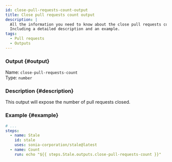 ```yaml
---
id: close-pull-requests-count-output
title: Close pull requests count output
description: |
  All the information you need to know about the close pull requests count output.
  Including a detailed description and an example.
tags:
  - Pull requests
  - Outputs
---
```


### Output {#output}

Name: `close-pull-requests-count`  
Type: `number`

### Description {#description}

This output will expose the number of pull requests closed.

### Example {#example}

```yml {6}
# ...
steps:
  - name: Stale
    id: stale
    uses: sonia-corporation/stale@latest
  - name: Count
    run: echo "${{ steps.Stale.outputs.close-pull-requests-count }}"
```
